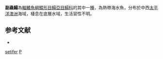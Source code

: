 {{Speciesbox
| taxon = Paradicula setifer
| binomial_authority = [[Paradice|Paradice]], 1927
| status = NE
| status_system = IUCN3.1
| synonyms = *''Synaptura setifer'', <small>Paradice, 1927</small>
}}

'''副蟲鰨'''為[[輻鰭魚綱|輻鰭魚綱]][[鰈形目|鰈形目]][[鰨亞目|鰨亞目]][[鰨科|鰨科]]的其中一[[種|種]]，為熱帶海水魚，分布於中西[[太平洋|太平洋]][[澳洲|澳洲]]海域，棲息在底層水域，生活習性不明。

==参考文献==
*{{FishBase_species|genus=Paradicula|species=setifer|year=2014|month=4}}

{{魚類小作品}}
{{Taxonbar}}
[[Category:副蟲鰨屬|setifer]]
[[Category:1927年描述的魚類|P]]